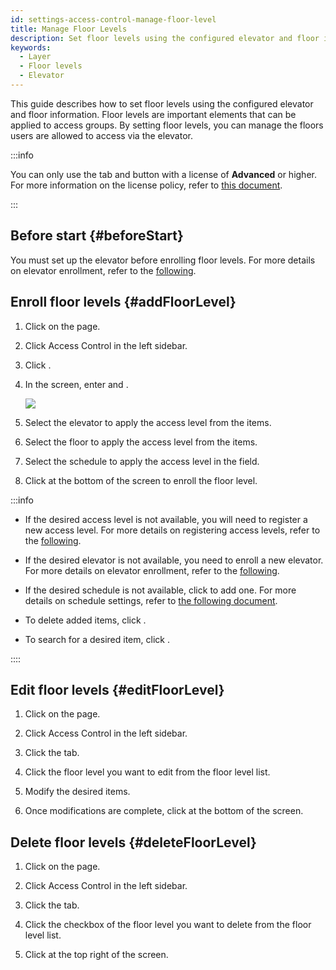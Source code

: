 ```yaml
---
id: settings-access-control-manage-floor-level
title: Manage Floor Levels
description: Set floor levels using the configured elevator and floor information.
keywords:
  - Layer
  - Floor levels
  - Elevator
---
```


This guide describes how to set floor levels using the configured elevator and floor information. Floor levels are important elements that can be applied to access groups. By setting floor levels, you can manage the floors users are allowed to access via the elevator.

:::info

You can only use the <Cmd sid='ag.floorLevel.title' product='2' /> tab and <Cmd sid='ac.al.main.addFloorlevel.button' product='2' /> button with a license of **Advanced** or higher. For more information on the license policy, refer to [this document](licensing).

:::

## Before start {#beforeStart}

You must set up the elevator before enrolling floor levels. For more details on elevator enrollment, refer to the [following](settings-elevators-add).

## Enroll floor levels {#addFloorLevel}

1. Click <Cmd sid='shell.header.setting' /> on the <Cmd sid='shell.header.launcher' /> page.

2. Click <Cmd>Access Control</Cmd> in the left sidebar.

3. Click <Cmd sid='ac.al.main.addFloorlevel.button' product='2' />.

4. In the <Cmd sid='ac.al.addFloorlevel.top' product='2' /> screen, enter <Cmd sid='common.name' product='2' /> and <Cmd sid='common.description' product='2' />.

   <Image src='/img/biostarx-settings-add-access-floor-level.png' />

5. Select the elevator to apply the access level from the <Cmd sid='ac.al.list.column.elevator' product='2' /> items.

6. Select the floor to apply the access level from the <Cmd sid='ac.al.list.column.floorName' product='2' /> items.

7. Select the schedule to apply the access level in the <Cmd sid='common.schedule' product='2' /> field.

8. Click <Cmd sid='button.apply' product='2' /> at the bottom of the screen to enroll the floor level.

:::info

* If the desired access level is not available, you will need to register a new access level. For more details on registering access levels, refer to the [following](settings-access-control-manage-access-level).

* If the desired elevator is not available, you need to enroll a new elevator. For more details on elevator enrollment, refer to the [following](settings-elevators-add).

* If the desired schedule is not available, click <Cmd sid='button.plusAddSchedule' product='2' /> to add one. For more details on schedule settings, refer to [the following document](settings-schedule).

* To delete added items, click <IcTrash2 />.

* To search for a desired item, click <IcSearch />.

::::

## Edit floor levels {#editFloorLevel}

1. Click <Cmd sid='shell.header.setting' /> on the <Cmd sid='shell.header.launcher' /> page.

2. Click <Cmd>Access Control</Cmd> in the left sidebar.

3. Click the <Cmd sid='ag.floorLevel.title' product='2' /> tab.

4. Click the floor level you want to edit from the floor level list.

5. Modify the desired items.

6. Once modifications are complete, click <Cmd sid='button.apply' product='2' /> at the bottom of the screen.

## Delete floor levels {#deleteFloorLevel}

1. Click <Cmd sid='shell.header.setting' /> on the <Cmd sid='shell.header.launcher' /> page.

2. Click <Cmd>Access Control</Cmd> in the left sidebar.

3. Click the <Cmd sid='ag.floorLevel.title' product='2' /> tab.

4. Click the checkbox of the floor level you want to delete from the floor level list.

5. Click <Cmd sid='ac.al.main.deleteFloorlevel.button' product='2' /> at the top right of the screen.
